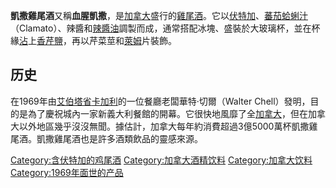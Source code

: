 {{unreferenced|time=2011-08-03T10:19:30+00:00}}
{{Infobox cocktail
| sourcelink  = Caesar
| name        = 凱撒雞尾酒
| image       = Caesar_Cocktail.JPG
| type        = cocktail
| flaming     = 
| vodka       = yes
| served      = 加冰塊
| garnish     = [[芹菜|芹菜]]莖和[[萊姆|萊姆]]片
| drinkware   = highball
| ingredients = *蕃茄蛤蜊汁 6 oz.
*伏特加 1–1½ oz.
*辣醬 2滴
*辣醬油 4滴
*香芹鹽
*新鮮胡椒粒
*萊姆片
*芹菜莖 1根
| prep        = 先以萊姆片、再以香芹鹽輕抹杯緣。 
}}
'''凱撒雞尾酒'''又稱'''血腥凱撒'''，是[[加拿大|加拿大]]盛行的[[雞尾酒|雞尾酒]]。它以[[伏特加|伏特加]]、[[蕃茄蛤蜊汁|蕃茄蛤蜊汁]]（Clamato）、辣醬和[[辣醬油|辣醬油]]調製而成，通常搭配冰塊、盛裝於大玻璃杯，並在杯緣[[沾杯器|沾]]上[[香芹鹽|香芹鹽]]，再以芹菜莖和[[萊姆|萊姆]]片裝飾。

==历史==
在1969年由[[艾伯塔省|艾伯塔省]][[卡加利|卡加利]]的一位餐廳老闆華特·切爾（Walter Chell）發明，目的是為了慶祝城內一家新義大利餐館的開幕。它很快地風靡了全[[加拿大|加拿大]]，但在加拿大以外地區幾乎沒沒無聞。據估計，加拿大每年約消費超過3億5000萬杯凱撒雞尾酒。凱撒雞尾酒也是許多酒類飲品的靈感來源。

[[Category:含伏特加的鸡尾酒|Category:含伏特加的鸡尾酒]]
[[Category:加拿大酒精饮料|Category:加拿大酒精饮料]]
[[Category:加拿大饮料|Category:加拿大饮料]]
[[Category:1969年面世的产品|Category:1969年面世的产品]]